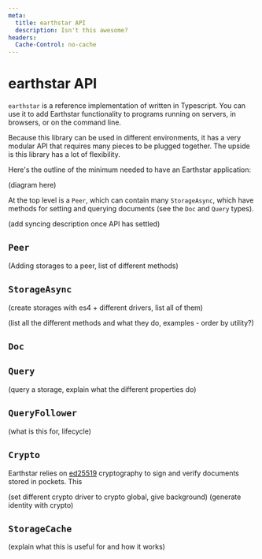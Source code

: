 ```yaml
---
meta:
  title: earthstar API
  description: Isn't this awesome?
headers:
  Cache-Control: no-cache
---
```


# earthstar API

`earthstar` is a reference implementation of written in Typescript. You can use it to add Earthstar functionality to programs running on servers, in browsers, or on the command line.

Because this library can be used in different environments, it has a very modular API that requires many pieces to be plugged together. The upside is this library has a lot of flexibility.

Here's the outline of the minimum needed to have an Earthstar application:

(diagram here)

At the top level is a `Peer`, which can contain many `StorageAsync`, which have methods for setting and querying documents (see the `Doc` and `Query` types).

(add syncing description once API has settled)

## `Peer`

(Adding storages to a peer, list of different methods)

## `StorageAsync`

(create storages with es4 + different drivers, list all of them)

(list all the different methods and what they do, examples - order by utility?)

## `Doc`

## `Query`

(query a storage, explain what the different properties do)

## `QueryFollower`

(what is this for, lifecycle)

## `Crypto`

Earthstar relies on [ed25519](https://ed25519.cr.yp.to) cryptography to sign and verify documents stored in pockets. This

(set different crypto driver to crypto global, give background)
(generate identity with crypto)

## `StorageCache`

(explain what this is useful for and how it works)
